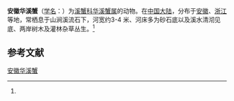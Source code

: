 {{Speciesbox
| name = 安徽华溪蟹
| status = 
| status_system = 
| image = 
| genus = Sinopotamon
| species = anhuiense
| authority = (Dai et Fan, 1979)<ref name='id12172'>{{cite web| url =http://www.bioinfo.cn/db05/BjdwSpecies.php?action=view&id=12172| title =安徽华溪蟹| work =《中国动物物种编目数据库》| publisher =中国科学院微生物研究所| author =中国科学院动物研究所| accessdate =2009-04-28| deadurl =yes| archiveurl =https://web.archive.org/web/20160305003101/http://www.bioinfo.cn/db05/BjdwSpecies.php?action=view&id=12172| archivedate =2016-03-05}}</ref>
}}

'''安徽华溪蟹'''（[[学名|学名]]：{{lang|la|''Sinopotamon anhuiense''}}）为[[溪蟹科|溪蟹科]][[华溪蟹属|华溪蟹属]]的动物。在[[中国大陆|中国大陆]]，分布于[[安徽|安徽]]、[[浙江|浙江]]等地，常栖息于山涧溪流石下，河宽约3-4 米、河床多为砂石底以及溪水清沏见底、两岸树木及灌林杂草丛生。<ref name='id12172'/>

== 参考文献 ==
{{reflist}}

{{Wikispecies|Sinopotamon anhuiense}}
{{Taxonbar|from=Q14343753}}

[[Category:华溪蟹属|安徽华溪蟹]]


{{螃蟹小作品}}